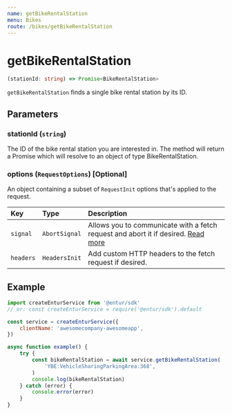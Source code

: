 ```yaml
---
name: getBikeRentalStation
menu: Bikes
route: /bikes/getBikeRentalStation
---
```


# getBikeRentalStation

```typescript
(stationId: string) => Promise<BikeRentalStation>
```

`getBikeRentalStation` finds a single bike rental station by its ID.

## Parameters

### stationId (`string`)

The ID of the bike rental station you are interested in. The method will return a Promise which will resolve to an object of type BikeRentalStation.

### options (`RequestOptions`) [Optional]

An object containing a subset of `RequestInit` options that's applied to the request.

| Key       | Type          | Description                                                                                                                                       |
| :-------- | :------------ | :------------------------------------------------------------------------------------------------------------------------------------------------ |
| `signal`  | `AbortSignal` | Allows you to communicate with a fetch request and abort it if desired. [Read more](https://developer.mozilla.org/en-US/docs/Web/API/AbortSignal) |
| `headers` | `HeadersInit` | Add custom HTTP headers to the fetch request if desired.                                                                                          |

## Example

```javascript
import createEnturService from '@entur/sdk'
// or: const createEnturService = require('@entur/sdk').default

const service = createEnturService({
    clientName: 'awesomecompany-awesomeapp',
})

async function example() {
    try {
        const bikeRentalStation = await service.getBikeRentalStation(
            'YBE:VehicleSharingParkingArea:368',
        )
        console.log(bikeRentalStation)
    } catch (error) {
        console.error(error)
    }
}
```

